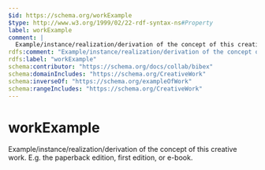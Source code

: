 ```yaml
---
$id: https://schema.org/workExample
$type: http://www.w3.org/1999/02/22-rdf-syntax-ns#Property
label: workExample
comment: |
  Example/instance/realization/derivation of the concept of this creative work. E.g. the paperback edition, first edition, or e-book.
rdfs:comment: "Example/instance/realization/derivation of the concept of this creative work. E.g. the paperback edition, first edition, or e-book."
rdfs:label: "workExample"
schema:contributor: "https://schema.org/docs/collab/bibex"
schema:domainIncludes: "https://schema.org/CreativeWork"
schema:inverseOf: "https://schema.org/exampleOfWork"
schema:rangeIncludes: "https://schema.org/CreativeWork"
---
```


# workExample

Example/instance/realization/derivation of the concept of this creative work. E.g. the paperback edition, first edition, or e-book.

